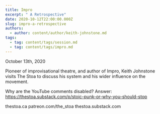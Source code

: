 ```yaml
---
title: Impro
excerpt: " A Retrospective"
date: 2020-10-12T22:00:00.000Z
slug: impro-a-retrospective
authors:
  - author: content/author/keith-johnstone.md
tags:
  - tag: content/tags/session.md
  - tag: content/tags/impro.md
---
```


October 13th, 2020

Pioneer of improvisational theatre, and author of Impro, Keith Johnstone visits The Stoa to discuss his system and his wider influence on the movement.

Why are the YouTube comments disabled? Answer: https://thestoa.substack.com/p/stoic-punk-or-why-you-should-stop


thestoa.ca
patreon.com/the_stoa
thestoa.substack.com
